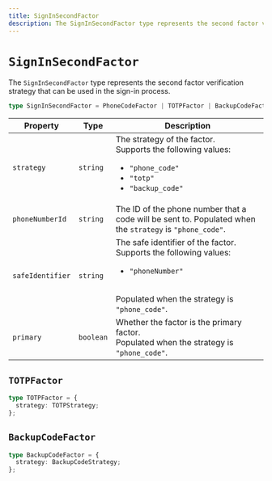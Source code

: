 ```yaml
---
title: SignInSecondFactor
description: The SignInSecondFactor type represents the second factor verification strategy that can be used in the sign-in process.
---
```


# `SignInSecondFactor`

The `SignInSecondFactor` type represents the second factor verification strategy that can be used in the sign-in process.

```ts
type SignInSecondFactor = PhoneCodeFactor | TOTPFactor | BackupCodeFactor;
```

| Property | Type | Description |
| --- | --- | --- |
| `strategy` | `string` | The strategy of the factor.<br />Supports the following values:<ul><li>`"phone_code"`</li><li>`"totp"`</li><li>`"backup_code"`</li></ul> |
| `phoneNumberId` | `string` | The ID of the phone number that a code will be sent to. Populated when the `strategy` is `"phone_code"`. |
| `safeIdentifier` | `string` | The safe identifier of the factor.<br />Supports the following values:<ul><li>`"phoneNumber"`</li></ul><br />Populated when the strategy is `"phone_code"`. |
| `primary` | `boolean` | Whether the factor is the primary factor. <br />Populated when the strategy is `"phone_code"`. |

## `TOTPFactor`

```ts
type TOTPFactor = {
  strategy: TOTPStrategy;
};
```

## `BackupCodeFactor`

```ts
type BackupCodeFactor = {
  strategy: BackupCodeStrategy;
};
```
